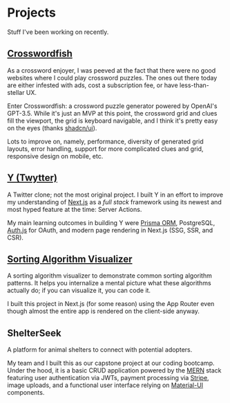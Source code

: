 
# Projects

Stuff I've been working on recently.

## [Crosswordfish](https://crosswordfish.vercel.app)

As a crossword enjoyer, I was peeved at the fact that there were no good websites where I could play crossword puzzles.
The ones out there today are either infested with ads, cost a subscription fee, or have less-than-stellar UX.

Enter Crosswordfish: a crossword puzzle generator powered by OpenAI's GPT-3.5. While it's just an MVP at this point,
the crossword grid and clues fill the viewport, the grid is keyboard navigable, and I think it's pretty easy on the eyes
(thanks [shadcn/ui](https://ui.shadcn.com)).

<GithubStatsCard variant="repo" repo="crosswordfish" />

Lots to improve on, namely, performance, diversity of generated grid layouts, error handling, support for more complicated clues
and grid, responsive design on mobile, etc.

## [Y (Twytter)](https://twytter-1.vercel.app)

A Twitter clone; not the most original project. I built Y in an effort to improve my understanding of [Next.js](https://nextjs.org)
as a _full stack_ framework using its newest and most hyped feature at the time: Server Actions.

<GithubStatsCard variant="repo" repo="y" />

My main learning outcomes in building Y were [Prisma ORM](https://www.prisma.io), PostgreSQL, [Auth.js](https://authjs.dev)
for OAuth, and modern page rendering in Next.js (SSG, SSR, and CSR).

## [Sorting Algorithm Visualizer](https://algorithm-visualizer-flame.vercel.app/)

A sorting algorithm visualizer to demonstrate common sorting algorithm patterns. It helps you internalize a mental picture what these
algorithms actually do; if you can visualize it, you can code it.


<GithubStatsCard variant="repo" repo="algorithm-visualizer" />

I built this project in Next.js (for some reason) using the App Router even though almost the entire app is rendered on the client-side anyway.

## ShelterSeek

A platform for animal shelters to connect with potential adopters.

<GithubStatsCard variant="repo" repo="ElisaMarchete/ShelterSeek" />

My team and I built this as our capstone project at our coding bootcamp.
Under the hood, it is a basic CRUD application powered by the [MERN](https://arc.net/split/76D86CAC-3A6C-40CD-A87B-423C0F791D77)
stack featuring user authentication via JWTs, payment processing via [Stripe](https://stripe.com), image uploads,
and a functional user interface relying on [Material-UI](https://mui.com/material-ui/) components.

